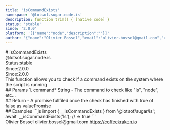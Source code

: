 ```yaml
---
title: 'isCommandExists'
namespace: '@lotsof.sugar.node.is'
description: function trim() { [native code] }
status: 'stable'
since: '2.0.0'
platform: '[{"name":"node","description":""}]'
author: '{"name":"Olivier Bossel","email":"olivier.bossel@gmail.com","url":"https://coffeekraken.io"}'
---
```

<div class="docmap-mdx">
# isCommandExists
<div class="_namespace">@lotsof.sugar.node.is</div>
<div class="_metas">
<div class="_status"><span class="_status-label">Status:</span><span class="_status-value -stable">stable</span></div>
<div class="_since"><span class="_since-label">Since:</span><span class="_since-value">2.0.0</span></div>
<div class="_since"><span class="_since-label">Since:</span><span class="_since-value">2.0.0</span></div>
</div>
<div class="_description">
This function allows you to check if a command exists on the system where the script is running
</div>
<div class="_params">
## Params
1. <span class="_name">command<span class="_required">*</span></span><span class="_default"></span> <span class="_type">String</span>
   - The command to check like "ls", "node", etc...
</div>
<div class="_return">
## Return
- <span class="_description">A promise fullfiled once the check has finished with true of false as value</span><span class="_default"></span><span class="_type">Promise</span>
</div>
<div class="_examples">
## Examples
```js
import { __isCommandExists } from '@lotsof/sugar/is';
await  __isCommandExists('ls'); // => true
```
</div>
<div class="_author">
<span class="_name">Olivier Bossel</span>
<span class="_email">olivier.bossel@gmail.com</span>
<a href="https://coffeekraken.io" target="_blank" class="_url">https://coffeekraken.io</a>
</div>
</div>